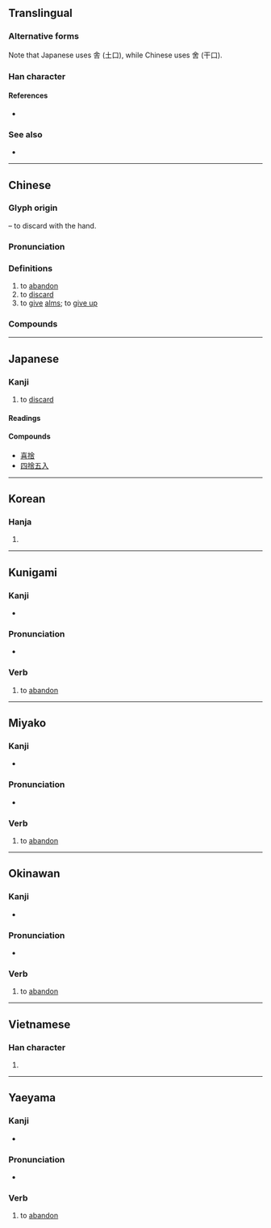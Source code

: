 {{also|舍}}
{{character info/new}}
{{character info|0x2F8BB}}
==Translingual==
{{ja-forms|捨|[[舍]]|捨}}

===Alternative forms===
Note that Japanese uses 舎 (土口), while Chinese uses 舍 (干口).

===Han character===
{{Han char|rn=64|rad=手|as=08|sn=11|four=58061|canj=QOMR,XQOMR|ids=⿰扌舍}}

====References====
* {{Han ref|kx=0434.350|dkj=12191|dj=0784.150|hdz=31900.040|uh=6368|ud=25448|bh=B1CB|bd=45515}}

===See also===
* {{l|mul|拾}}

----

==Chinese==
{{zh-forms|s=舍}}

===Glyph origin===
{{Han etym}}
{{Han compound|手|alt1=扌|t1=hand|舍|ls=psc|c1=s|c2=p}} – to discard with the hand.

===Pronunciation===
{{zh-pron
|m=shě
|c=se2
|h=pfs=sá
|mn=siá
|mn-t=sia3
|mc=y
|oc=y
|cat=
}}

===Definitions===
{{zh-hanzi}}

# to [[abandon]]
# to [[discard]]
# to [[give]] [[alms]]; to [[give up]]

===Compounds===
{{zh-der|不捨|不捨得|不捨晝夜|依依不捨|依依難捨|割捨|取捨|善財難捨|四捨五入|廣捨|忘生捨死|戀戀不捨|戀戀難捨|拚捨|捨不得|捨命|捨命救人|捨墮|捨安就危|捨實求虛|捨己就人|捨己從人|捨己成人|捨己救人|捨己為人|捨己為公|捨得|捨我其誰|捨本逐末|捨棄|捨死忘生|捨生取義|捨生忘死|捨短取長|捨身|捨身圖報|捨身報國|捨身求法|捨近務遠|捨近即遠|捨近求遠|施捨|棄捨|留連不捨|窮追不捨|緊追不捨|繾綣難捨|讀不捨手|逐末捨本|鍥而不捨|難分難捨|難捨難分|齊王捨牛}}

----

==Japanese==

===Kanji===
{{ja-kanji|grade=6|rs=手08}}

# to [[discard]]

====Readings====
{{ja-readings
|on=しゃ
|kun=す-てる
|nanori=いえ, えだ, すて
}}

====Compounds====
* [[喜捨]]
* [[四捨五入]]

----

==Korean==

===Hanja===
{{ko-hanja|hangeul=사|eumhun=|rv=sa|mr=sa|y=sa}}

# {{defn|lang=ko|sort=手08}}

----

==Kunigami==

===Kanji===
{{head|xug|kanji}}

* {{ja-readings|kun=[[してﾟぃーるん]] ([[捨てﾟぃーるん]], shitiirun)}}

===Pronunciation===
* {{IPA|/ɕi̥tiːɾuŋ/|lang=xug}}

===Verb===
{{head|xug|verb|hiragana|してﾟぃーるん|romaji|shitiirun}}

# to [[abandon]]

----

==Miyako==

===Kanji===
{{head|mvi|kanji}}

* {{ja-readings|kun=[[すてぃㇲ゙]] ([[捨てぃㇲ゙]], sutiz)}}

===Pronunciation===
* {{IPA|/ss̩tiz̩/|lang=mvi}}

===Verb===
{{head|mvi|verb|hiragana|すてぃㇲ゙|romaji|sutiz}}

# to [[abandon]]

----

==Okinawan==

===Kanji===
{{head|ryu|kanji}}

* {{ja-readings|kun=[[してぃゆん]] ([[捨てぃゆん]], shitiyun)}}

===Pronunciation===
* {{IPA|/ɕi̥tijuŋ/|lang=ryu}}

===Verb===
{{head|ryu|verb|hiragana|してぃゆん|romaji|shitiyun}}

# to [[abandon]]

----

==Vietnamese==

===Han character===
{{vi-hantu|[[xả]]|rs=手08}}

# {{defn|lang=vi|sort=手08}}

----

==Yaeyama==

===Kanji===
{{head|rys|kanji}}

* {{ja-readings|kun=[[しぃてぃるん]] ([[捨てぃるん]], sïtirun)}}

===Pronunciation===
* {{IPA|/sɨ̥tiɾuŋ/|lang=rys}}

===Verb===
{{head|rys|verb|hiragana|しぃてぃるん|romaji|sïtirun}}

# to [[abandon]]
